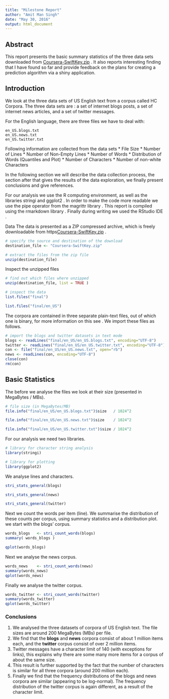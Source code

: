 ```yaml
---
title: "Milestone Report"
author: "Amit Man Singh"
date: "May 30, 2016"
output: html_document
---
```


## Abstract
This report presents the basic summary statistics of the three data sets downloaded from 
<a href="https://d396qusza40orc.cloudfront.net/dsscapstone/dataset/Coursera-SwiftKey.zip">Coursera-SwiftKey.zip</a> .
It also reports interesting finding that I have found so far and provide feedback on the plans for creating a prediction algorithm via a shiny application.

## Introduction
We look at the three data sets of US English text from a corpus called HC Corpora. The three data sets are : a set of internet blogs posts, a set of internet news articles, and a set of twitter messages.

For the English language, there are three files we have to deal with:

    en_US.blogs.txt
    en_US.news.txt
    en_US.twitter.txt


Following information are collected from the data sets
* File Size
* Number of Lines
* Number of Non-Empty Lines
* Number of Words
* Distribution of Words (Quantiles and Plot)
* Number of Characters
* Number of non-white Characters

In the following section we will describe the data collection process, the section after that gives the results of the data exploration, we finally present conclusions and give references.

For our analysis we use the R computing environment, as well as the libraries stringi and ggplot2 . In order to make the code more readable we use the pipe operator from the magrittr library . This report is compiled using the rmarkdown library . Finally during writing we used the RStudio IDE .

Data
The data is presented as a ZIP compressed archive, which is freely downloadable from https<a href="https://d396qusza40orc.cloudfront.net/dsscapstone/dataset/Coursera-SwiftKey.zip">Coursera-SwiftKey.zip</a> .

```r
# specify the source and destination of the download
destination_file <- "Coursera-SwiftKey.zip"

# extract the files from the zip file
unzip(destination_file)
```

Inspect the unzipped files
```r
# find out which files where unzipped
unzip(destination_file, list = TRUE )
```

```r
# inspect the data
list.files("final")
```

```r
list.files("final/en_US")
```

The corpora are contained in three separate plain-text files, out of which one is binary, for more information on this see . We import these files as follows.

```r

# import the blogs and twitter datasets in text mode
blogs <- readLines("final/en_US/en_US.blogs.txt", encoding="UTF-8")
twitter <- readLines("final/en_US/en_US.twitter.txt", encoding="UTF-8")
con <- file("final/en_US/en_US.news.txt", open="rb")
news <- readLines(con, encoding="UTF-8")
close(con)
rm(con)
```

## Basic Statistics

The before we analyse the files we look at their size (presented in MegaBytes / MBs).

```r
# file size (in MegaBytes/MB)
file.info("final/en_US/en_US.blogs.txt")$size   / 1024^2

file.info("final/en_US/en_US.news.txt")$size    / 1024^2

file.info("final/en_US/en_US.twitter.txt")$size / 1024^2
```

For our analysis we need two libraries.

```r
# library for character string analysis
library(stringi)

# library for plotting
library(ggplot2)
```

We analyse lines and characters.
```r
stri_stats_general(blogs)

stri_stats_general(news)

stri_stats_general(twitter)
```

Next we count the words per item (line). We summarise the distribution of these counts per corpus, using summary statistics and a distribution plot. we start with the blogs' corpus.

```r
words_blogs   <- stri_count_words(blogs)
summary( words_blogs )

qplot(words_blogs)
```


Next we analyse the news corpus.

```r
words_news    <- stri_count_words(news)
summary(words_news)
qplot(words_news)
```

Finally we analyse the twitter corpus.
```r
words_twitter <- stri_count_words(twitter)
summary(words_twitter)
qplot(words_twitter)
```

### Conclusions
1. We analysed the three datasets of corpora of US English text. The file sizes are around 200 MegaBytes (MBs) per file.
2. We find that the __blogs__ and __news__ corpora consist of about 1 million items each, and the __twitter__ corpus consist of over 2 million items. 
3. Twitter messages have a character limit of 140 (with exceptions for links), this explains why there are some many more items for a corpus of about the same size.
4. This result is further supported by the fact that the number of characters is similar for all three corpora (around 200 million each). 
5. Finally we find that the frequency distributions of the blogs and news corpora are similar (appearing to be log-normal). The frequency distribution of the twitter corpus is again different, as a result of the character limit.